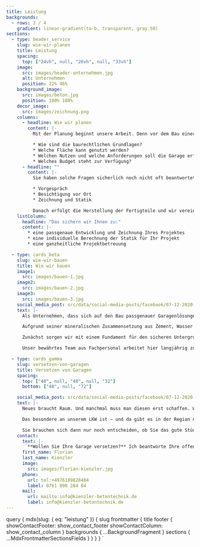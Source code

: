 ```yaml
---
title: Leistung
backgrounds:
  - rows: 2 / 4
    gradient: linear-gradient(to-b, transparent, gray.50)
sections:
  - type: header_service
    slug: wie-wir-planen
    title: Leistung
    spacing:
      top: ["24vh", null, "26vh", null, "33vh"]
    image:
      src: images/header-unternehmen.jpg
      alt: Unternehmen
      position: 22% 46%
    background_image:
      src: images/beton.jpg
      position: 100% 100%
    decor_image:
      src: images/zeichnung.png
    columns:
      - headline: Wie wir planen
        content: |-
          Mit der Planung beginnt unsere Arbeit. Denn vor dem Bau einer Garage sind Fragen zu klären. **Zum Beispiel:**

          * Wie sind die baurechtlichen Grundlagen?
          * Welche Fläche kann genutzt werden?
          * Welchen Nutzen und welche Anforderungen soll die Garage erfüllen?
          * Welches Budget steht zur Verfügung?
      - headline: ""
        content: |-
          Sie haben solche Fragen sicherlich noch nicht oft beantwortet und tun sich vielleicht schwer. Wir beantworten diese Fragen jeden Tag. Hier unterstützen wir Sie also gerne, denn Ihre Wünsche geben die Richtung der Planung vor. Ihr persönlicher Zugewinn an Nutzen hat für uns oberste Priorität. Während der ganzen Bauzeit haben Sie feste Ansprechpartner, die Sie durch folgende **Phasen** begleiten:

          * Vorgespräch
          * Besichtigung vor Ort
          * Zeichnung und Statik

          Danach erfolgt die Herstellung der Fertigteile und wir vereinbaren einen Termin für den Aufbau. Sie können sich dann bereits auf Ihre neue Garage freuen und den neu gewonnen Platz verplanen.
    listColumn:
      headline: "Das sichern wir Ihnen zu:"
      content: |-
        * eine passgenaue Entwicklung und Zeichnung Ihres Projektes
        * eine individuelle Berechnung der Statik für Ihr Projekt
        * eine ganzheitliche Projektbetreuung

  - type: cards_beta
    slug: wie-wir-bauen
    title: Wie wir bauen
    image1:
      src: images/bauen-1.jpg
    image2:
      src: images/bauen-2.jpg
    image3:
      src: images/bauen-3.jpg
    social_media_post: src/data/social-media-posts/facebook/07-12-2020-garage.yaml
    text: |-
      Als Unternehmen, dass sich auf den Bau passgenauer Garagenlösungen spezialisiert hat, ist uns natürlich auch der fachgerechte Bau der Garage ein wichtiges Anliegen. Wir wählen dabei bewusst hochwertige Materialien in Form von Beton, Innendispersionsfarbe, Außenputz, Dach-Beschichtungen und mehr für Sie aus.

      Aufgrund seiner mineralischen Zusammensetzung aus Zement, Wasser und Zuschlägen, erfüllt Beton in unserem System hohe qualitative Anforderungen. **Ihr zusätzliches Plus:** in unserem Leistungsumfang ist die statische Berechnung inbegriffen und es bedarf somit keinem zusätzlichen Statiker.

      Zunächst sorgen wir mit einem Fundament für den sicheren Untergrund Ihrer neuen Garage. Auf Basis unserer Planungen werden parallel die Fertigteile für jede Baustelle hergestellt und anschließend bei Ihnen vor Ort aufgestellt. Dadurch entsteht Ihre neue Garage bereits an einem Tag.

      Unser bewährtes Team aus Fachpersonal arbeitet hier langjährig zusammen und hat schon viele Baustellen zusammen gemeistert. Jede Baustelle wird persönlich betreut.

  - type: cards_gamma
    slug: versetzen-von-garagen
    title: Versetzen von Garagen
    spacing:
      top: ["40", null, "48", null, "32"]
      bottom: ["40", null, "72"]

    social_media_post: src/data/social-media-posts/facebook/07-12-2020-garage.yaml
    text: |-
      Neues braucht Raum. Und manchmal muss man diesen erst schaffen. Wir vesetzten Ihre alte Garage am Stück. Dafür nutzen wir unseren speziellen LKW, der bis zu 16 Tonnen anheben, aufladen und wegbringen kann.

      Das besondere an unserem LKW ist – und da gibt es in der Region nur wenige vergleichbare – dass er mit nur 12 Meter Vorplatz auskommt und selbst wenn das knapp wird, auch die Möglichkeit zum sogenannten „Außenangriff“ der Garage über Ketten hat. Es sollte also nur sehr wenige Siuationen geben, mit denen unser LKW nicht zurechtkommt.

      Sie brauchen sich dann nur noch entscheiden, ob Sie das gute Stück entweder auf ein neues Fundament setzen, an einen anderen Platz auf Ihrem Grundstück bringen oder direkt entsorgen lassen.
    contact:
      text: |-
        **Wollen Sie Ihre Garage versetzen?** Ich beantworte Ihre offenen Fragen:
      first_name: Florian
      last_name: Kienzler
      image:
        src: images/florian-kienzler.jpg
      phone:
        url: tel:+4976189828404
        label: 0761 898 284 04
      mail:
        url: mailto:info@kienzler-betontechnik.de
        label: info@kienzler-betontechnik.de
---
```



  query {
    mdx(slug: { eq: "leistung" }) {
      slug
      frontmatter {
        title
        footer {
          showContactFooter: show_contact_footer
          showContactColumn: show_contact_column
        }
        backgrounds {
          ...BackgroundFragment
        }
        sections {
          ...MdxFrontmatterSectionsFields
        }
      }
    }
  }
`
